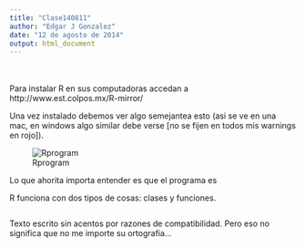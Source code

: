 ```yaml
---
title: "Clase140811"
author: "Edgar J Gonzalez"
date: "12 de agosto de 2014"
output: html_document
---
```

<br />
<br />
Para instalar R en sus computadoras accedan a http://www.est.colpos.mx/R-mirror/

Una vez instalado debemos ver algo semejantea esto (asi se ve en una mac, en windows algo similar debe verse [no se fijen en todos mis warnings en rojo]).

![Rprogram](pantalla.png)

Lo que ahorita importa entender es que el programa es 



R funciona con dos tipos de cosas: clases y funciones.

```r

```

Texto escrito sin acentos por razones de compatibilidad. Pero eso no significa que no me importe su ortografia...